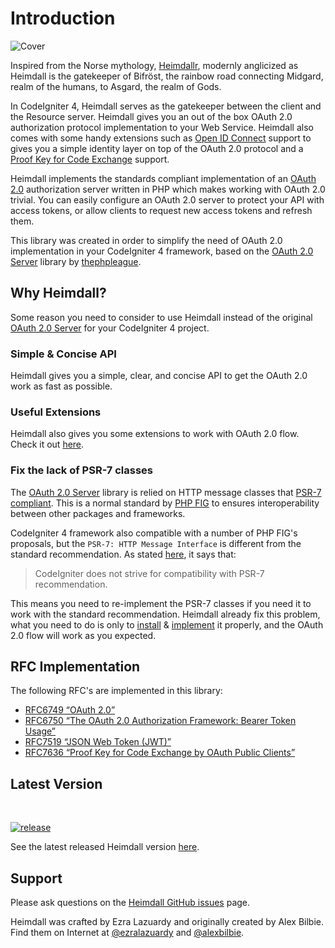 
# Introduction

<div className="cover">
  <Image alt="Cover" src="/cover.jpg" width={800} height={800} />
</div>

Inspired from the Norse mythology, [Heimdallr](https://en.wikipedia.org/wiki/Heimdallr),
modernly anglicized as Heimdall is the gatekeeper of Bifröst, the rainbow road
connecting Midgard, realm of the humans, to Asgard, the realm of Gods.

In CodeIgniter 4, Heimdall serves as the gatekeeper between the client and the Resource server.
Heimdall gives you an out of the box OAuth 2.0 authorization protocol implementation
to your Web Service. Heimdall also comes with some handy extensions such as [Open ID Connect](https://openid.net/connect/)
support to gives you a simple identity layer on top of the OAuth 2.0 protocol and a
[Proof Key for Code Exchange](https://tools.ietf.org/html/rfc7636) support.

Heimdall implements the standards compliant implementation of an [OAuth 2.0](https://tools.ietf.org/html/rfc6749)
authorization server written in PHP which makes working with OAuth 2.0 trivial. You can easily configure an
OAuth 2.0 server to protect your API with access tokens, or allow clients to request new access tokens and
refresh them.

This library was created in order to simplify the need of OAuth 2.0 implementation
in your CodeIgniter 4 framework, based on the [OAuth 2.0 Server](https://github.com/thephpleague/oauth2-server)
library by [thephpleague](https://thephpleague.com).

## Why Heimdall?

Some reason you need to consider to use Heimdall instead of the original [OAuth 2.0 Server](https://github.com/thephpleague/oauth2-server)
for your CodeIgniter 4 project.

### Simple & Concise API

Heimdall gives you a simple, clear, and concise API to get the OAuth 2.0 work as fast as possible.

### Useful Extensions

Heimdall also gives you some extensions to work with OAuth 2.0 flow. Check it out [here](oidc).

### Fix the lack of PSR-7 classes

The [OAuth 2.0 Server](https://github.com/thephpleague/oauth2-server) library is relied on HTTP message classes
that [PSR-7 compliant](https://www.php-fig.org/psr/psr-7/). This is a normal standard by [PHP FIG](https://www.php-fig.org/)
to ensures interoperability between other packages and frameworks.

CodeIgniter 4 framework also compatible with a number of PHP FIG's proposals, but the
`PSR-7: HTTP Message Interface` is different from the standard recommendation.
As stated [here](https://codeigniter.com/user_guide/intro/psr.html), it says that:

> CodeIgniter does not strive for compatibility with PSR-7 recommendation.

This means you need to re-implement the PSR-7 classes if you need it to work with the standard recommendation.
Heimdall already fix this problem, what you need to do is only to [install](installation) &
[implement](implementation) it properly, and the OAuth 2.0 flow will work as you expected.

## RFC Implementation

The following RFC's are implemented in this library:

- [RFC6749 “OAuth 2.0”](https://tools.ietf.org/html/rfc6749)
- [RFC6750 “The OAuth 2.0 Authorization Framework: Bearer Token Usage”](https://tools.ietf.org/html/rfc6750)
- [RFC7519 “JSON Web Token (JWT)”](https://tools.ietf.org/html/rfc7519)
- [RFC7636 “Proof Key for Code Exchange by OAuth Public Clients”](https://tools.ietf.org/html/rfc7636)

## Latest Version

<br/>

<a href="https://github.com/ezralazuardy/heimdall/releases"><img src="https://img.shields.io/github/v/release/ezralazuardy/heimdall" alt="release" target="_blank" rel="noopener noreferrer" /></a>

See the latest released Heimdall version [here](https://github.com/ezralazuardy/heimdall/releases).

## Support

Please ask questions on the [Heimdall GitHub issues](https://github.com/ezralazuardy/heimdall/issues) page.

Heimdall was crafted by Ezra Lazuardy and originally created by Alex Bilbie.
Find them on Internet at [@ezralazuardy](https://about.lazuardy.tech) and
[@alexbilbie](https://twitter.com/alexbilbie).
